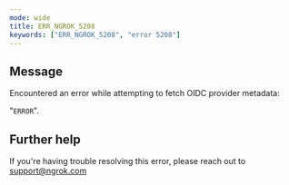 ```yaml
---
mode: wide
title: ERR_NGROK_5208
keywords: ["ERR_NGROK_5208", "error 5208"]
---
```


## Message

Encountered an error while attempting to fetch OIDC provider metadata:

"`ERROR`".

## Further help

If you're having trouble resolving this error, please reach out to [support@ngrok.com](mailto:support@ngrok.com?subject=Help%20with%20ERR_NGROK_5208)
